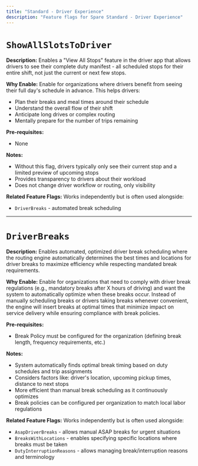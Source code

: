 ```yaml
---
title: "Standard - Driver Experience"
description: "Feature flags for Spare Standard - Driver Experience"
---
```


# `ShowAllSlotsToDriver`

**Description:** Enables a "View All Stops" feature in the driver app that allows drivers to see their complete duty manifest - all scheduled stops for their entire shift, not just the current or next few stops.

**Why Enable:** Enable for organizations where drivers benefit from seeing their full day's schedule in advance. This helps drivers:
- Plan their breaks and meal times around their schedule
- Understand the overall flow of their shift
- Anticipate long drives or complex routing
- Mentally prepare for the number of trips remaining

**Pre-requisites:**
- None

**Notes:**
- Without this flag, drivers typically only see their current stop and a limited preview of upcoming stops
- Provides transparency to drivers about their workload
- Does not change driver workflow or routing, only visibility

**Related Feature Flags:** Works independently but is often used alongside:
- `DriverBreaks` - automated break scheduling

---

# `DriverBreaks`

**Description:** Enables automated, optimized driver break scheduling where the routing engine automatically determines the best times and locations for driver breaks to maximize efficiency while respecting mandated break requirements.

**Why Enable:** Enable for organizations that need to comply with driver break regulations (e.g., mandatory breaks after X hours of driving) and want the system to automatically optimize when these breaks occur. Instead of manually scheduling breaks or drivers taking breaks whenever convenient, the engine will insert breaks at optimal times that minimize impact on service delivery while ensuring compliance with break policies.

**Pre-requisites:**
- Break Policy must be configured for the organization (defining break length, frequency requirements, etc.)

**Notes:**
- System automatically finds optimal break timing based on duty schedules and trip assignments
- Considers factors like: driver's location, upcoming pickup times, distance to next stops
- More efficient than manual break scheduling as it continuously optimizes
- Break policies can be configured per organization to match local labor regulations

**Related Feature Flags:** Works independently but is often used alongside:
- `AsapDriverBreaks` - allows manual ASAP breaks for urgent situations
- `BreaksWithLocations` - enables specifying specific locations where breaks must be taken
- `DutyInterruptionReasons` - allows managing break/interruption reasons and terminology
